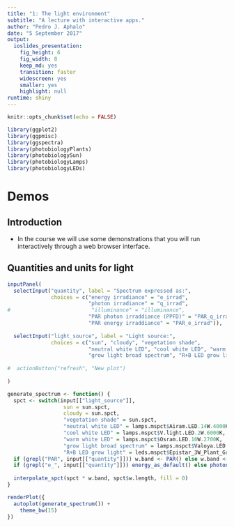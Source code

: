 ```yaml
---
title: "1: The light environment"
subtitle: "A lecture with interactive apps."
author: "Pedro J. Aphalo"
date: "5 September 2017"
output: 
  ioslides_presentation: 
    fig_height: 6
    fig_width: 8
    keep_md: yes
    transition: faster
    widescreen: yes
    smaller: yes
    highlight: null
runtime: shiny
---
```


```r
knitr::opts_chunk$set(echo = FALSE)
```

```r
library(ggplot2)
library(ggpmisc)
library(ggspectra)
library(photobiologyPlants)
library(photobiologySun)
library(photobiologyLamps)
library(photobiologyLEDs)
```

# Demos

## Introduction

- In the course we will use some demonstrations that you will run interactively through a web browser interface. 

## Quantities and units for light

```r

inputPanel(
  selectInput("quantity", label = "Spectrum expressed as:",
              choices = c("energy irradiance" = "e_irrad", 
                          "photon irradiance" = "q_irrad",
#                          "illuminance" = "illuminance",
                          "PAR photon irraddiance (PPFD)" = "PAR_q_irrad",
                          "PAR energy irraddiance" = "PAR_e_irrad")),
  
  selectInput("light_source", label = "Light source:",
              choices = c("sun", "cloudy", "vegetation shade", 
                          "neutral white LED", "cool white LED", "warm white LED",
                          "grow light broad spectrum", "R+B LED grow light")),
  
#  actionButton("refresh", "New plot")
  
)

generate_spectrum <- function() {
  spct <- switch(input[["light_source"]],
                  sun = sun.spct,
                  cloudy = sun.spct,
                  "vegetation shade" = sun.spct,
                  "neutral white LED" = lamps.mspct$Airam.LED.14W.4000K,
                  "cool white LED" = lamps.mspct$V.light.LED.2W.6000K,
                  "warm white LED" = lamps.mspct$Osram.LED.10W.2700K,
                  "grow light broad spectrum" = lamps.mspct$Valoya.LED.B50.AP67.LED.grow.lamp,
                  "R+B LED grow light" = leds.mspct$Epistar_3W_Plant_Grow_LED)
  if (grepl("PAR", input[["quantity"]])) w.band <- PAR() else w.band <- waveband(spct)
  if (grepl("e_", input[["quantity"]])) energy_as_default() else photon_as_default()
  
  interpolate_spct(spct * w.band, spct$w.length, fill = 0)
} 

renderPlot({
  autoplot(generate_spectrum()) +
    theme_bw(15)
})
```

